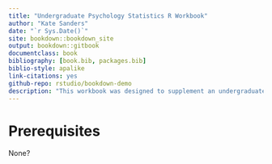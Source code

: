 ```yaml
--- 
title: "Undergraduate Psychology Statistics R Workbook"
author: "Kate Sanders"
date: "`r Sys.Date()`"
site: bookdown::bookdown_site
output: bookdown::gitbook
documentclass: book
bibliography: [book.bib, packages.bib]
biblio-style: apalike
link-citations: yes
github-repo: rstudio/bookdown-demo
description: "This workbook was designed to supplement an undergraduate psychology statistics workbook"
---
```


# Prerequisites

None?